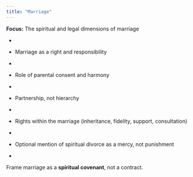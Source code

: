```yaml
---
title: "Marriage"
---
```


**Focus:** The spiritual and legal dimensions of marriage

-   

-   Marriage as a right and responsibility

-   

-   Role of parental consent and harmony

-   

-   Partnership, not hierarchy

-   

-   Rights within the marriage (inheritance, fidelity, support, consultation)

-   

-   Optional mention of spiritual divorce as a mercy, not punishment

-   

Frame marriage as a **spiritual covenant**, not a contract.
